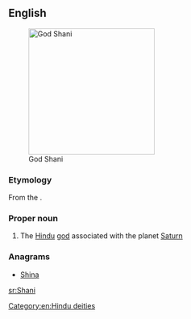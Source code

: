 {{also|shani}}
==English==
[[File:SHANI GOD.JPG|thumb|right|250px|God Shani]]

===Etymology===
From the {{etyl|sa|en}} {{term|lang=sa|शनि|tr=Śani}}.

===Proper noun===
{{wikipedia}}
{{en-proper noun}}

# {{context|Hinduism|lang=en}} The [[Hindu]] [[god]] associated with the planet [[Saturn]]

===Anagrams===
* [[Shina#English|Shina]]

[[Category:en:Hindu deities]]

[[sr:Shani]]
